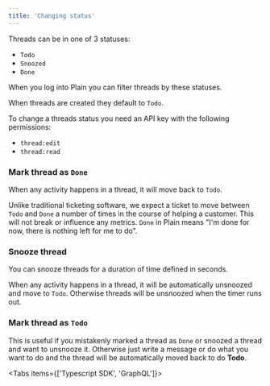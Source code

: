 ```yaml
---
title: 'Changing status'
---
```


Threads can be in one of 3 statuses:

- `Todo`
- `Snoozed`
- `Done`

When you log into Plain you can filter threads by these statuses.

When threads are created they default to `Todo`.

To change a threads status you need an API key with the following permissions:

- `thread:edit`
- `thread:read`

### Mark thread as `Done`

When any activity happens in a thread, it will move back to `Todo`.

Unlike traditional ticketing software, we expect a ticket to move between `Todo` and `Done` a number of times in the course of helping a customer. This will not break or influence any metrics. `Done` in Plain means "I'm done for now, there is nothing left for me to do".

<Tabs>
  <Tab title="Typescript SDK">
    <Snippet file="typescript-sdk/mark-thread-as-done.mdx" />
  </Tab>
  <Tab title="GraphQL">
    <Snippet file="graphql/mark-thread-as-done.mdx" />
  </Tab>
</Tabs>

### Snooze thread

You can snooze threads for a duration of time defined in seconds.

When any activity happens in a thread, it will be automatically unsnoozed and move to `Todo`. Otherwise threads will be unsnoozed when the timer runs out.

<Tabs>
  <Tab title="Typescript SDK">
    <Snippet file="typescript-sdk/snooze-thread.mdx" />
  </Tab>
  <Tab title="GraphQL">
    <Snippet file="graphql/snooze-thread.mdx" />
  </Tab>
</Tabs>

### Mark thread as `Todo`

This is useful if you mistakenly marked a thread as `Done` or snoozed a thread and want to unsnooze it. Otherwise just write a message or do what you want to do and the thread will be automatically moved back to do **Todo**.

<Tabs items={['Typescript SDK', 'GraphQL']}>
  <Tab>
    <Snippet file="typescript-sdk/mark-thread-as-todo.mdx" />
  </Tab>
  <Tab>
    <Snippet file="graphql/mark-thread-as-todo.mdx" />
  </Tab>
</Tabs>

